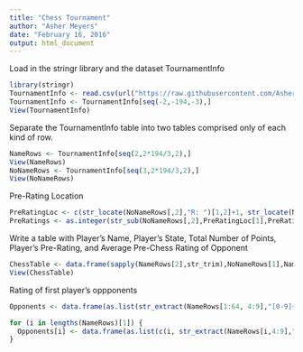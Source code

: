 ```yaml
---
title: "Chess Tournament"
author: "Asher Meyers"
date: "February 16, 2016"
output: html_document
---
```


Load in the stringr library and the dataset TournamentInfo
```r
library(stringr)
TournamentInfo <- read.csv(url("https://raw.githubusercontent.com/AsherMeyers/DATA-607/master/tournamentinfo.txt"), sep = "|", stringsAsFactors=FALSE)
TournamentInfo <- TournamentInfo[seq(-2,-194,-3),]
View(TournamentInfo)
```


Separate the TournamentInfo table into two tables comprised only of each kind of row.
```r
NameRows <- TournamentInfo[seq(2,2*194/3,2),]
View(NameRows)
NoNameRows <- TournamentInfo[seq(3,2*194/3,2),]
View(NoNameRows)
```

Pre-Rating Location
```r
PreRatingLoc <- c(str_locate(NoNameRows[,2],"R: ")[1,2]+1, str_locate(NoNameRows[,2], "R: ")[1,2]+4)
PreRatings <- as.integer(str_sub(NoNameRows[,2],PreRatingLoc[1],PreRatingLoc[2]))
```

Write a table with Player’s Name, Player’s State, Total Number of Points, Player’s Pre-Rating, and Average Pre-Chess Rating of Opponent
```r
ChessTable <- data.frame(sapply(NameRows[2],str_trim),NoNameRows[1],NameRows[3], PreRatings)
View(ChessTable)
```


Rating of first player's oppponents
```r
Opponents <- data.frame(as.list(str_extract(NameRows[1:64, 4:9],"[0-9]{1,2}")))
```

```r
for (i in lengths(NameRows)[1]) {
  Opponents[i] <- data.frame(as.list(c(i, str_extract(NameRows[i,4:9],"[0-9]{1,2}"))))
}
```

```r

```
